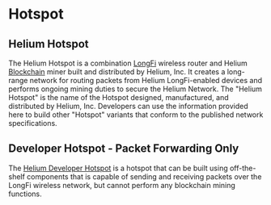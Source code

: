 # Hotspot

## Helium Hotspot
The Helium Hotspot is a combination <a href="https://developer.helium.com/longfi/overview" target="_blank">LongFi</a> wireless router and Helium <a href="https://developer.helium.com/blockchain/overview" target="_blank">Blockchain</a> miner built and distributed by Helium, Inc. It creates a long-range network for routing packets from Helium LongFi-enabled devices and performs ongoing mining duties to secure the Helium Network. The "Helium Hotspot" is the name of the Hotspot designed, manufactured, and distributed by Helium, Inc. Developers can use the information provided here to build other "Hotspot" variants that conform to the published network specifications.  


## Developer Hotspot - Packet Forwarding Only
The <a href="https://developer.helium.com/hotspot/developer-setup" target="_blank">Helium Developer Hotspot</a> is a hotspot that can be built using off-the-shelf components that is capable of sending and receiving packets over the LongFi wireless network, but cannot perform any blockchain mining functions.

